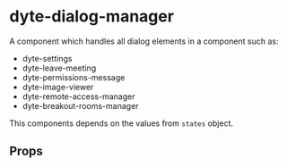 # dyte-dialog-manager

A component which handles all dialog elements in a component such as:

- dyte-settings
- dyte-leave-meeting
- dyte-permissions-message
- dyte-image-viewer
- dyte-remote-access-manager
- dyte-breakout-rooms-manager

This components depends on the values from `states` object.

## Props

<PropsTable of="dyte-dialog-manager" />
